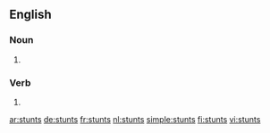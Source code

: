 
==English==

===Noun===
{{head|en|plural}}

# {{plural of|stunt|lang=en}}

===Verb===
{{head|en}}

# {{en-third-person singular of|stunt}}

[[ar:stunts]]
[[de:stunts]]
[[fr:stunts]]
[[nl:stunts]]
[[simple:stunts]]
[[fi:stunts]]
[[vi:stunts]]